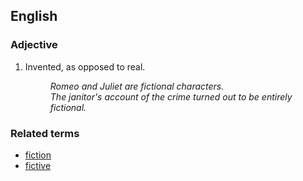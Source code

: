 == English ==

=== Adjective ===

# Invented, as opposed to real.
#: ''Romeo and Juliet are fictional characters.''
#: ''The janitor's account of the crime turned out to be entirely fictional.''

=== Related terms ===

*[[fiction]]
*[[fictive]]